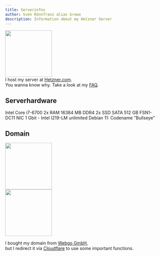```yaml
---
title: Serverinfos
author: Sven Rönnfranz alias Grewo
description: Information about my Hetzner Server
---
```



[<img src="https://www.hetzner.com/_resources/themes/hetzner/images/logo/hetzner-logo.svg?m=1713188202" width="150px" height="auto"></img>](https://hetzner.com)<br/>
I host my server at [Hetzner.com](https://hetzner.com).<br/>
You wanna know why. Take a look at my [FAQ](../2-faq).<br/>

## Serverhardware
<CardGrid stagger>
    <CustomCard title="CPU" icon="seti:hex" color='gold'>
        Intel Core i7-6700
    </CustomCard>
    <CustomCard title="RAM" icon="seti:hex" color='gold'>
        2x RAM 16384 MB DDR4
    </CustomCard>
    <CustomCard title="Drives" icon="seti:hex" color='gold'>
        2x SSD SATA 512 GB
    </CustomCard>
    <CustomCard title="Location" icon="seti:hex" color='gold'>
        FSN1-DC11
    </CustomCard>
    <CustomCard title="Networkcard" icon="seti:hex" color='gold'>
        NIC 1 Gbit - Intel I219-LM
    </CustomCard>
    <CustomCard title="Traffic" icon="seti:hex" color='gold'>
        unlimited
    </CustomCard>
    <CustomCard title="Operating system" icon="seti:hex" color='gold'>
    Debian 11: Codename "Bullseye"
    </CustomCard>
</CardGrid>

## Domain
[<img src="https://www.webgo.de/assets/images/logo.svg" width="150px" hight="auto"></img>](https://www.webgo.de/)
<br/>
[<img src="https://cf-assets.www.cloudflare.com/slt3lc6tev37/7bIgGp4hk4SFO0o3SBbOKJ/b48185dcf20c579960afad879b25ea11/CF_logo_stacked_blktype.jpg" width="150px" height="auto"></img>](https://www.cloudflare.com/de-de/)

I bought my domain from [Webgo GmbH](https://www.webgo.de/),<br/>
but I redirect it via [Cloudflare](https://www.cloudflare.com/de-de/) to use some important functions.
